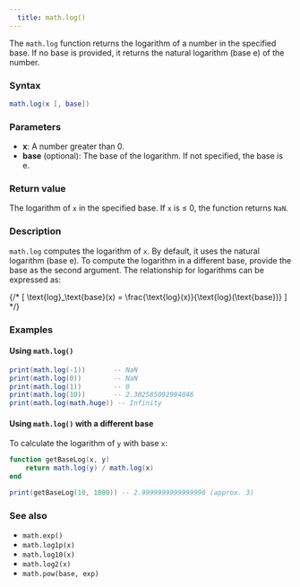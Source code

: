 ```yaml
---
  title: math.log() 
---
```


The `math.log` function returns the logarithm of a number in the specified base. If no base is provided, it returns the natural logarithm (base e) of the number.

### Syntax  

```lua
math.log(x [, base])
```

### Parameters  

- **x**: A number greater than 0.
- **base** (optional): The base of the logarithm. If not specified, the base is e.

### Return value  

The logarithm of `x` in the specified base. If `x` is ≤ 0, the function returns `NaN`.

### Description  

`math.log` computes the logarithm of `x`. By default, it uses the natural logarithm (base e). To compute the logarithm in a different base, provide the base as the second argument. The relationship for logarithms can be expressed as:

{/* \[
\text{log}_\text{base}(x) = \frac{\text{log}(x)}{\text{log}(\text{base})}
\] */}

### Examples  

#### Using `math.log()`  

```lua
print(math.log(-1))       -- NaN
print(math.log(0))        -- NaN
print(math.log(1))        -- 0
print(math.log(10))       -- 2.302585092994046
print(math.log(math.huge)) -- Infinity
```

#### Using `math.log()` with a different base  

To calculate the logarithm of `y` with base `x`:

```lua
function getBaseLog(x, y)
    return math.log(y) / math.log(x)
end

print(getBaseLog(10, 1000)) -- 2.9999999999999996 (approx. 3)
```

### See also  

- `math.exp()`  
- `math.log1p(x)` 
- `math.log10(x)` 
- `math.log2(x)`  
- `math.pow(base, exp)`  
